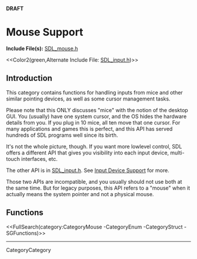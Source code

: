 <!-- #master-page:CategoryTemplate -->
<!-- #master-date:Unknown-Date -->
<!-- format wiki -->
<!-- language en -->
'''DRAFT'''

= Mouse Support =

'''Include File(s):'''  [http://hg.libsdl.org/SDL/file/default/include/SDL_mouse.h SDL_mouse.h]

<<Color2(green,Alternate Include File:  [http://hg.libsdl.org/SDL/file/default/include/SDL_input.h SDL_input.h])>>


== Introduction ==

This category contains functions for handling inputs from mice and other similar pointing devices, as well as some cursor management tasks.

Please note that this ONLY discusses "mice" with the notion of the desktop GUI. You (usually) have one system cursor, and the OS hides the hardware details from you. If you plug in 10 mice, all ten move that one cursor. For many applications and games this is perfect, and this API has served hundreds of SDL programs well since its birth.

It's not the whole picture, though. If you want more lowlevel control, SDL offers a different API that gives you visibility into each input device, multi-touch interfaces, etc. 

The other API is in [http://hg.libsdl.org/SDL/file/100f7ab48946/include/SDL_input.h SDL_input.h].  See [[CategoryInput|Input Device Support]] for more.  

Those two APIs are incompatible, and you usually should not use both at the same time. But for legacy purposes, this API refers to a "mouse" when it actually means the system pointer and not a physical mouse.


<!-- #Remove this line and the ## below to use this markup if it becomes relevant to this category -->
<!-- #== Enumerations == -->
<!-- #<<FullSearch(category:CategoryEnum CategoryMouse -SGEnumerations)>> -->

<!-- #== Structures == -->
<!-- #<<FullSearch(category:CategoryStruct CategoryMouse -SGStructures)>> -->

== Functions ==
<<FullSearch(category:CategoryMouse -CategoryEnum -CategoryStruct -SGFunctions)>>

----
CategoryCategory
